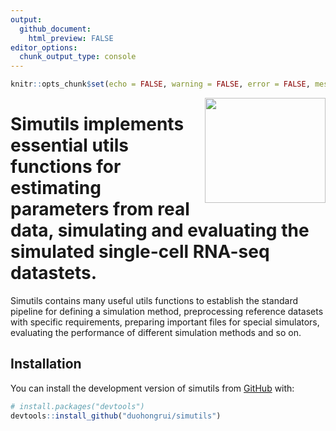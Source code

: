 ```yaml
---
output:
  github_document:
    html_preview: FALSE
editor_options: 
  chunk_output_type: console
---
```


```r
knitr::opts_chunk$set(echo = FALSE, warning = FALSE, error = FALSE, message = FALSE)
```

<img src="man/figures/simutils_logo.png" align="right" width = "193px" height="168px"/>

# Simutils implements essential utils functions for estimating parameters from real data, simulating and evaluating the simulated single-cell RNA-seq datastets.

Simutils contains many useful utils functions to establish the standard pipeline for defining a simulation method, preprocessing reference datasets with specific requirements, preparing important files for special simulators, evaluating the performance of different simulation methods and so on.

## Installation

You can install the development version of simutils from [GitHub](https://github.com/) with:

``` r
# install.packages("devtools")
devtools::install_github("duohongrui/simutils")
```
